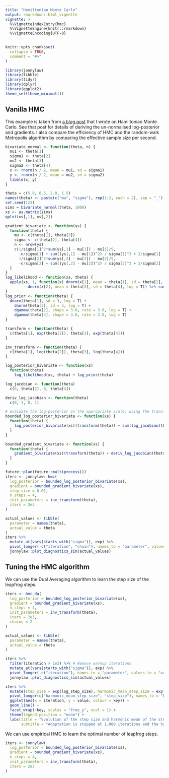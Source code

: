```yaml
---
title: "Hamiltonian Monte Carlo"
output: rmarkdown::html_vignette
vignette: >
  %\VignetteIndexEntry{hmc}
  %\VignetteEngine{knitr::rmarkdown}
  %\VignetteEncoding{UTF-8}
---
```


```r
knitr::opts_chunk$set(
  collapse = TRUE,
  comment = "#>"
)
```

```r
library(jonnylaw)
library(tibble)
library(tidyr)
library(dplyr)
library(ggplot2)
theme_set(theme_minimal())
```

## Vanilla HMC

This example is taken from [a blog post](https://jonnylaw.rocks/blog/hamiltonian_monte_carlo_in_r/) that I wrote on Hamiltonian Monte Carlo. See that post for details of deriving the un-normalised log-posterior and gradients. I also compare the efficiency of HMC and the random-walk Metropolis algorithm by comparing the effective sample size per second.

```r
bivariate_normal <- function(theta, n) {
  mu1 <- theta[1]
  sigma1 <- theta[2]
  mu2 <- theta[3]
  sigma2 <- theta[4]
  x <- rnorm(n / 2, mean = mu1, sd = sigma1)
  y <- rnorm(n / 2, mean = mu2, sd = sigma2)
  tibble(x, y)
}

theta = c(5.0, 0.5, 2.0, 1.5)
names(theta) <- paste(c("mu", "sigma"), rep(1:2, each = 2), sep = "_")
set.seed(123)
sims = bivariate_normal(theta, 1000)
xs <- as.matrix(sims)
qplot(xs[,1], xs[,2])
```

```r
gradient_bivariate <- function(ys) {
  function(theta) {
    mu <- c(theta[1], theta[3])
    sigma <- c(theta[2], theta[4])
    n <- nrow(ys)
    c(1/sigma[1]^2*sum(ys[,1] - mu[1]) - mu[1]/9,
      -n/sigma[1] + sum((ys[,1] - mu[1])^2) / sigma[1]^3 + 2/sigma[1] - 3,
      1/sigma[2]^2*sum(ys[,2] - mu[2]) - mu[2]/9,
      -n/sigma[2] + sum((ys[,2] - mu[2])^2) / sigma[2]^3 + 2/sigma[2] - 3)
  }
}
log_likelihood <- function(xs, theta) {
  apply(xs, 1, function(x) dnorm(x[1], mean = theta[1], sd = theta[2], log = T) + 
          dnorm(x[2], mean = theta[3], sd = theta[4], log = T)) %>% sum()
}
log_prior <- function(theta) {
  dnorm(theta[1], sd = 3, log = T) + 
    dnorm(theta[3], sd = 3, log = T) + 
    dgamma(theta[2], shape = 3.0, rate = 3.0, log = T) + 
    dgamma(theta[4], shape = 3.0, rate = 3.0, log = T)
}

transform <- function(theta) {
  c(theta[1], exp(theta[2]), theta[3], exp(theta[4]))
}

inv_transform <- function(theta) {
  c(theta[1], log(theta[2]), theta[3], log(theta[4]))
}

log_posterior_bivariate <- function(xs) 
  function(theta)
    log_likelihood(xs, theta) + log_prior(theta)

log_jacobian <- function(theta) 
  c(0, theta[2], 0, theta[4])

deriv_log_jacobian <- function(theta) 
  c(0, 1, 0, 1)

# evaluate the log-posterior on the appropriate scale, using the transform function
bounded_log_posterior_bivariate <- function(xs) {
  function(theta) {
    log_posterior_bivariate(xs)(transform(theta)) + sum(log_jacobian(theta))
  }
}

bounded_gradient_bivariate <- function(xs) {
  function(theta) {
    gradient_bivariate(xs)(transform(theta)) + deriv_log_jacobian(theta)
  }
}
```

```r
future::plan(future::multiprocess())
iters <- jonnylaw::hmc(
  log_posterior = bounded_log_posterior_bivariate(xs),
  gradient = bounded_gradient_bivariate(xs),
  step_size = 0.01,
  n_steps = 4,
  init_parameters = inv_transform(theta),
  iters = 2e3
)
```

```r
actual_values <- tibble(
  parameter = names(theta),
  actual_value = theta
)
iters %>% 
  mutate_at(vars(starts_with("sigma")), exp) %>% 
  pivot_longer(-c("iteration", "chain"), names_to = "parameter", values_to = "value") %>% 
  jonnylaw::plot_diagnostics_sim(actual_values)
```

## Tuning the HMC algorithm

We can use the Dual Averaging algorithm to learn the step size of the leapfrog steps.

```r
iters <- hmc_da(
  log_posterior = bounded_log_posterior_bivariate(xs),
  gradient = bounded_gradient_bivariate(xs),
  n_steps = 4,
  init_parameters = inv_transform(theta),
  iters = 2e3, 
  chains = 2
)
```


```r
actual_values <- tibble(
  parameter = names(theta),
  actual_value = theta
)

iters %>% 
  filter(iteration > 1e3) %>% # Remove warmup iterations
  mutate_at(vars(starts_with("sigma")), exp) %>% 
  pivot_longer(-c("iteration"), names_to = "parameter", values_to = "value") %>% 
  jonnylaw::plot_diagnostics_sim(actual_values)
```

```r
iters %>% 
  mutate(step_size = exp(log_step_size), harmonic_mean_step_size = exp(log_step_size_bar)) %>% 
  pivot_longer(c("harmonic_mean_step_size", "step_size"), names_to = "key", values_to = "value") %>% filter(iteration > 100) %>% 
  ggplot(aes(x = iteration, y = value, colour = key)) +
  geom_line() +
  facet_wrap(~key, scales = "free_y", ncol = 1) +
  theme(legend.position = "none") +
  labs(title = "Evolution of the step size and harmonic mean of the step size", 
       subtitle = "Adaptation is stopped at 1,000 iterations and the harmonic mean of the step-size at iteration 1,000 is used in the HMC algorithm")
```

We can use empirical HMC to learn the optimal number of leapfrog steps.

```r
iters <- jonnylaw(
  log_posterior = bounded_log_posterior_bivariate(xs),
  gradient = bounded_gradient_bivariate(xs),
  n_steps = 4,
  init_parameters = inv_transform(theta),
  iters = 2e3
)
```


